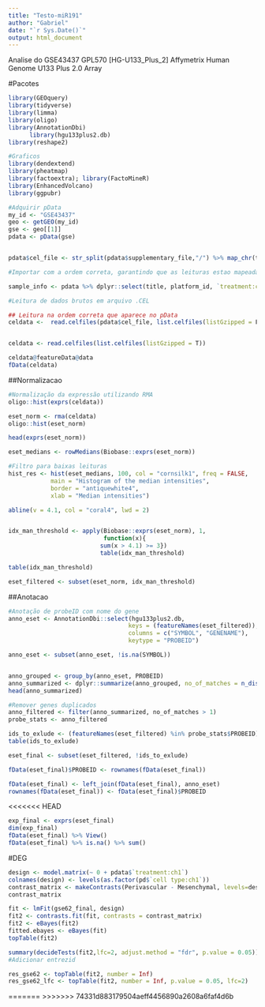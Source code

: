 ```yaml
---
title: "Testo-miR191"
author: "Gabriel"
date: "`r Sys.Date()`"
output: html_document
---
```


Analise do GSE43437 GPL570 [HG-U133_Plus_2] Affymetrix Human Genome U133 Plus 2.0 Array


#Pacotes
```r
library(GEOquery)
library(tidyverse)
library(limma)
library(oligo)
library(AnnotationDbi)
      library(hgu133plus2.db)
library(reshape2)

#Graficos
library(dendextend)
library(pheatmap)
library(factoextra); library(FactoMineR)
library(EnhancedVolcano)
library(ggpubr)

```


```r
#Adquirir pData
my_id <- "GSE43437"
geo <- getGEO(my_id)
gse <- geo[[1]]
pdata <- pData(gse)


pdata$cel_file <- str_split(pdata$supplementary_file,"/") %>% map_chr(tail,1) #Criar nova coluna (cel_file) contendo o nome do arquivo de cada leitura. Importante para manter a ordem das leituras ao importar os dados de leitura

#Importar com a ordem correta, garantindo que as leituras estao mapeadas para as amostras certas

sample_info <- pdata %>% dplyr::select(title, platform_id, `treatment:ch1`)
```

```r
#Leitura de dados brutos em arquivo .CEL

## Leitura na ordem correta que aparece no pData
celdata <-  read.celfiles(pdata$cel_file, list.celfiles(listGzipped = F))


celdata <- read.celfiles(list.celfiles(listGzipped = T))

celdata@featureData@data
fData(celdata)
```

##Normalizacao
```r
#Normalização da expressão utilizando RMA
oligo::hist(exprs(celdata))

eset_norm <- rma(celdata)
oligo::hist(eset_norm)

head(exprs(eset_norm))

eset_medians <- rowMedians(Biobase::exprs(eset_norm))

#Filtro para baixas leituras
hist_res <- hist(eset_medians, 100, col = "cornsilk1", freq = FALSE, 
            main = "Histogram of the median intensities", 
            border = "antiquewhite4",
            xlab = "Median intensities")

abline(v = 4.1, col = "coral4", lwd = 2)


idx_man_threshold <- apply(Biobase::exprs(eset_norm), 1,
                           function(x){
                          sum(x > 4.1) >= 3})
                          table(idx_man_threshold)

table(idx_man_threshold)

eset_filtered <- subset(eset_norm, idx_man_threshold)

```

##Anotacao
```r
#Anotação de probeID com nome do gene
anno_eset <- AnnotationDbi::select(hgu133plus2.db,
                                  keys = (featureNames(eset_filtered)),
                                  columns = c("SYMBOL", "GENENAME"),
                                  keytype = "PROBEID")

anno_eset <- subset(anno_eset, !is.na(SYMBOL))


anno_grouped <- group_by(anno_eset, PROBEID)
anno_summarized <- dplyr::summarize(anno_grouped, no_of_matches = n_distinct(SYMBOL))
head(anno_summarized)

#Remover genes duplicados
anno_filtered <- filter(anno_summarized, no_of_matches > 1)
probe_stats <- anno_filtered

ids_to_exlude <- (featureNames(eset_filtered) %in% probe_stats$PROBEID)
table(ids_to_exlude)

eset_final <- subset(eset_filtered, !ids_to_exlude)

fData(eset_final)$PROBEID <- rownames(fData(eset_final))

fData(eset_final) <- left_join(fData(eset_final), anno_eset)
rownames(fData(eset_final)) <- fData(eset_final)$PROBEID
```
<<<<<<< HEAD

```r
exp_final <- exprs(eset_final)
dim(exp_final)
fData(eset_final) %>% View()
fData(eset_final) %>% is.na() %>% sum()
```

#DEG
```r
design <- model.matrix(~ 0 + pdata$`treatment:ch1`)
colnames(design) <- levels(as.factor(pd$`cell type:ch1`))
contrast_matrix <- makeContrasts(Perivascular - Mesenchymal, levels=design) #Mesenchymal como referencia
contrast_matrix

fit <- lmFit(gse62_final, design)
fit2 <- contrasts.fit(fit, contrasts = contrast_matrix)
fit2 <- eBayes(fit2)
fitted.ebayes <- eBayes(fit)
topTable(fit2)

summary(decideTests(fit2,lfc=2, adjust.method = "fdr", p.value = 0.05))
#Adicionar entrezid

res_gse62 <- topTable(fit2, number = Inf)
res_gse62_lfc <- topTable(fit2, number = Inf, p.value = 0.05, lfc=2)
```

=======
>>>>>>> 74331d883179504aeff4456890a2608a6faf4d6b
